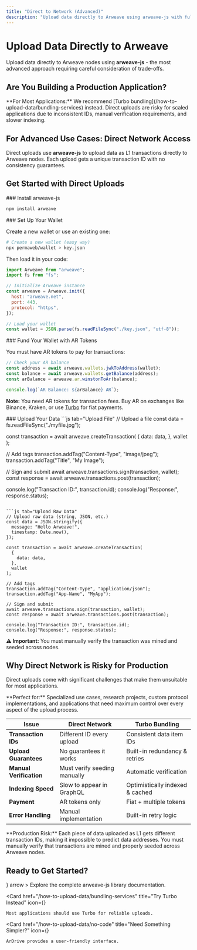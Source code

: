 ```yaml
---
title: "Direct to Network (Advanced)"
description: "Upload data directly to Arweave using arweave-js with full programmatic control"
---
```


# Upload Data Directly to Arweave

Upload data directly to Arweave nodes using **arweave-js** - the most advanced approach requiring careful consideration of trade-offs.

## Are You Building a Production Application?

<Callout type="warning">
**For Most Applications:** We recommend [Turbo bundling](/how-to-upload-data/bundling-services) instead. Direct uploads are risky for scaled applications due to inconsistent IDs, manual verification requirements, and slower indexing.
</Callout>

## For Advanced Use Cases: Direct Network Access

Direct uploads use **arweave-js** to upload data as L1 transactions directly to Arweave nodes. Each upload gets a unique transaction ID with no consistency guarantees.

## Get Started with Direct Uploads

<Steps>
<Step>
### Install arweave-js

```bash
npm install arweave
```
</Step>

<Step>
### Set Up Your Wallet

Create a new wallet or use an existing one:

```bash
# Create a new wallet (easy way)
npx permaweb/wallet > key.json
```

Then load it in your code:

```js
import Arweave from "arweave";
import fs from "fs";

// Initialize Arweave instance
const arweave = Arweave.init({
  host: "arweave.net",
  port: 443,
  protocol: "https",
});

// Load your wallet
const wallet = JSON.parse(fs.readFileSync("./key.json", "utf-8"));
```
</Step>

<Step>
### Fund Your Wallet with AR Tokens

You must have AR tokens to pay for transactions:

```js
// Check your AR balance
const address = await arweave.wallets.jwkToAddress(wallet);
const balance = await arweave.wallets.getBalance(address);
const arBalance = arweave.ar.winstonToAr(balance);

console.log(`AR Balance: ${arBalance} AR`);
```

**Note:** You need AR tokens for transaction fees. Buy AR on exchanges like Binance, Kraken, or use [Turbo](#) for fiat payments.
</Step>

<Step>
### Upload Your Data

<CodeGroup>
```js tab="Upload File"
// Upload a file
const data = fs.readFileSync("./myfile.jpg");

const transaction = await arweave.createTransaction(
  {
    data: data,
  },
  wallet
);

// Add tags
transaction.addTag("Content-Type", "image/jpeg");
transaction.addTag("Title", "My Image");

// Sign and submit
await arweave.transactions.sign(transaction, wallet);
const response = await arweave.transactions.post(transaction);

console.log("Transaction ID:", transaction.id);
console.log("Response:", response.status);
```

```js tab="Upload Raw Data"
// Upload raw data (string, JSON, etc.)
const data = JSON.stringify({
  message: "Hello Arweave!",
  timestamp: Date.now(),
});

const transaction = await arweave.createTransaction(
  {
    data: data,
  },
  wallet
);

// Add tags
transaction.addTag("Content-Type", "application/json");
transaction.addTag("App-Name", "MyApp");

// Sign and submit
await arweave.transactions.sign(transaction, wallet);
const response = await arweave.transactions.post(transaction);

console.log("Transaction ID:", transaction.id);
console.log("Response:", response.status);
```
</CodeGroup>

**⚠️ Important:** You must manually verify the transaction was mined and seeded across nodes.
</Step>
</Steps>

## Why Direct Network is Risky for Production

Direct uploads come with significant challenges that make them unsuitable for most applications.

<Callout type="note">
**Perfect for:** Specialized use cases, research projects, custom protocol implementations, and applications that need maximum control over every aspect of the upload process.
</Callout>

| Issue | Direct Network | Turbo Bundling |
|-------|----------------|----------------|
| **Transaction IDs** | Different ID every upload | Consistent data item IDs |
| **Upload Guarantees** | No guarantees it works | Built-in redundancy & retries |
| **Manual Verification** | Must verify seeding manually | Automatic verification |
| **Indexing Speed** | Slow to appear in GraphQL | Optimistically indexed & cached |
| **Payment** | AR tokens only | Fiat + multiple tokens |
| **Error Handling** | Manual implementation | Built-in retry logic |

<Callout type="warning">
**Production Risk:** Each piece of data uploaded as L1 gets different transaction IDs, making it impossible to predict data addresses. You must manually verify that transactions are mined and properly seeded across Arweave nodes.
</Callout>

## Ready to Get Started?

<Cards>
  <Card 
    href="https://github.com/ArweaveTeam/arweave-js" 
    title="arweave-js Documentation"
    icon={<Code />}
    arrow
  >
    Explore the complete arweave-js library documentation.
  </Card>

  <Card 
    href="/how-to-upload-data/bundling-services" 
    title="Try Turbo Instead"
    icon={<Zap />}
  >
    Most applications should use Turbo for reliable uploads.
  </Card>

  <Card 
    href="/how-to-upload-data/no-code" 
    title="Need Something Simpler?"
    icon={<FolderOpen />}
  >
    ArDrive provides a user-friendly interface.
  </Card>
</Cards>
